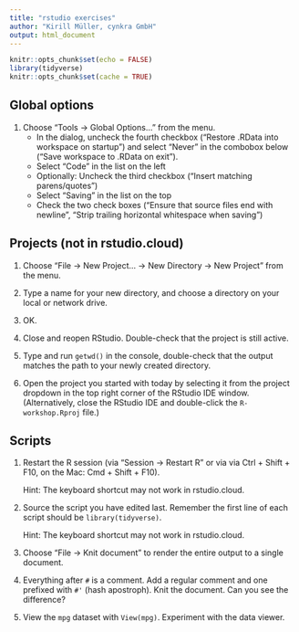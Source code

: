```yaml
---
title: "rstudio exercises"
author: "Kirill Müller, cynkra GmbH"
output: html_document
---
```


```r
knitr::opts_chunk$set(echo = FALSE)
library(tidyverse)
knitr::opts_chunk$set(cache = TRUE)
```

## Global options

1. Choose "Tools → Global Options..." from the menu.
    - In the dialog, uncheck the fourth checkbox ("Restore .RData into workspace on startup") and select "Never" in the combobox below ("Save workspace to .RData on exit").
    - Select "Code" in the list on the left
    - Optionally: Uncheck the third checkbox ("Insert matching parens/quotes")
    - Select "Saving" in the list on the top
    - Check the two check boxes ("Ensure that source files end with newline", "Strip trailing horizontal whitespace when saving")


## Projects (not in rstudio.cloud)

1. Choose "File → New Project... → New Directory → New Project" from the menu.

1. Type a name for your new directory, and choose a directory on your local or network drive.

1. OK.

1. Close and reopen RStudio. Double-check that the project is still active.

1. Type and run `getwd()` in the console, double-check that the output matches the path to your newly created directory.

1. Open the project you started with today by selecting it from the project dropdown in the top right corner of the RStudio IDE window. (Alternatively, close the RStudio IDE and double-click the `R-workshop.Rproj` file.)


## Scripts

1. Restart the R session (via "Session → Restart R" or via via Ctrl + Shift + F10, on the Mac: Cmd + Shift + F10).

    Hint: The keyboard shortcut may not work in rstudio.cloud.

1. Source the script you have edited last. Remember the first line of each script should be `library(tidyverse)`.

    Hint: The keyboard shortcut may not work in rstudio.cloud.

1. Choose "File → Knit document" to render the entire output to a single document.

1. Everything after `#` is a comment. Add a regular comment and one prefixed with `#'` (hash apostroph). Knit the document. Can you see the difference?

1. View the `mpg` dataset with `View(mpg)`. Experiment with the data viewer.

